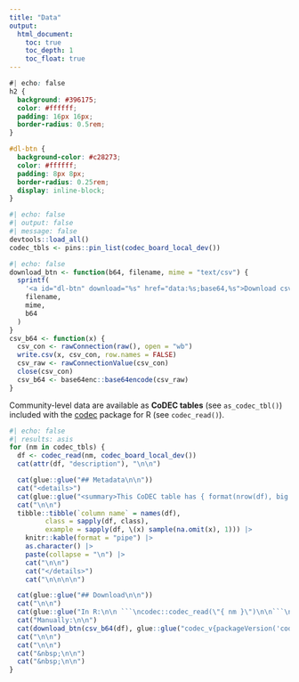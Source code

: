 ```yaml
---
title: "Data"
output:
  html_document:
    toc: true
    toc_depth: 1
    toc_float: true
---
```


```css
#| echo: false
h2 {
  background: #396175;
  color: #ffffff;
  padding: 16px 16px;
  border-radius: 0.5rem;
}

#dl-btn {
  background-color: #c28273;
  color: #ffffff;
  padding: 8px 8px;
  border-radius: 0.25rem;
  display: inline-block;
}
```

```r
#| echo: false
#| output: false
#| message: false
devtools::load_all()
codec_tbls <- pins::pin_list(codec_board_local_dev())
```

```r
#| echo: false
download_btn <- function(b64, filename, mime = "text/csv") {
  sprintf(
    '<a id="dl-btn" download="%s" href="data:%s;base64,%s">Download csv ⬇️ </a>',
    filename,
    mime,
    b64
  )
}
csv_b64 <- function(x) {
  csv_con <- rawConnection(raw(), open = "wb")
  write.csv(x, csv_con, row.names = FALSE)
  csv_raw <- rawConnectionValue(csv_con)
  close(csv_con)
  csv_b64 <- base64enc::base64encode(csv_raw)
}
```

Community-level data are available as **CoDEC tables** (see `as_codec_tbl()`) included with the [codec](https://github.com/geomarker-io/codec) package for R (see `codec_read()`).

```r
#| echo: false
#| results: asis
for (nm in codec_tbls) {
  df <- codec_read(nm, codec_board_local_dev())
  cat(attr(df, "description"), "\n\n")

  cat(glue::glue("## Metadata\n\n"))
  cat("<details>")
  cat(glue::glue("<summary>This CoDEC table has { format(nrow(df), big.mark = ',') } rows and { ncol(df) } columns</summary>"))
  cat("\n\n")
  tibble::tibble(`column name` = names(df),
		 class = sapply(df, class),
		 example = sapply(df, \(x) sample(na.omit(x), 1))) |>
    knitr::kable(format = "pipe") |>
    as.character() |>
    paste(collapse = "\n") |>
    cat("\n\n")
    cat("</details>")
    cat("\n\n\n\n")

  cat(glue::glue("## Download\n\n"))
  cat("\n\n")
  cat(glue::glue("In R:\n\n ```\ncodec::codec_read(\"{ nm }\")\n\n```\n\n\n\n"))
  cat("Manually:\n\n")
  cat(download_btn(csv_b64(df), glue::glue("codec_v{packageVersion('codec')}-{nm}.csv")))
  cat("\n\n")
  cat("\n\n")
  cat("&nbsp;\n\n")
  cat("&nbsp;\n\n")
}
```

